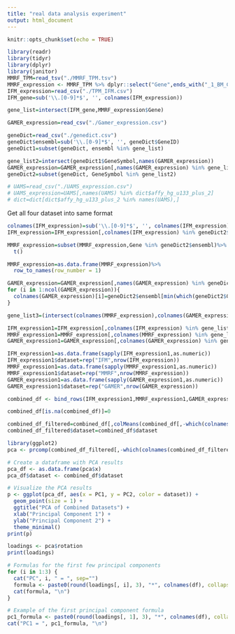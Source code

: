 ```yaml
---
title: "real data analysis experiment"
output: html_document
---
```


```r
knitr::opts_chunk$set(echo = TRUE)
```


```r
library(readr)
library(tidyr)
library(dplyr)
library(janitor)
MMRF_TPM=read_tsv("./MMRF_TPM.tsv")
MMRF_expression <- MMRF_TPM %>% dplyr::select("Gene",ends_with("_1_BM_CD138pos"))
IFM_expression=read_csv("./TPM_IFM.csv")
IFM_gene=sub('\\.[0-9]*$', '', colnames(IFM_expression))
```

```r
gene_list=intersect(IFM_gene,MMRF_expression$Gene)
```

```r
GAMER_expression=read_csv("./Gamer_expression.csv")
```

```r
geneDict=read_csv("./genedict.csv")
geneDict$ensembl=sub('\\.[0-9]*$', '', geneDict$GeneID)
geneDict1=subset(geneDict, ensembl %in% gene_list)
```

```r
gene_list2=intersect(geneDict1$GeneSymbol,names(GAMER_expression))
GAMER_expression=GAMER_expression[,names(GAMER_expression) %in% gene_list2]
geneDict2=subset(geneDict, GeneSymbol %in% gene_list2)
```

```r
# UAMS=read_csv("./UAMS_expression.csv")
# UAMS_expression=UAMS[,names(UAMS) %in% dict$affy_hg_u133_plus_2]
# dict=dict[dict$affy_hg_u133_plus_2 %in% names(UAMS),]
```

Get all four dataset into same format
```r
colnames(IFM_expression)=sub('\\.[0-9]*$', '', colnames(IFM_expression))
IFM_expression=IFM_expression[,colnames(IFM_expression) %in% geneDict2$ensembl]
```

```r
MMRF_expression=subset(MMRF_expression,Gene %in% geneDict2$ensembl)%>%
  t()
```

```r
MMRF_expression=as.data.frame(MMRF_expression)%>%
  row_to_names(row_number = 1)
```

```r
GAMER_expression=GAMER_expression[,names(GAMER_expression) %in% geneDict2$GeneSymbol]
for (i in 1:ncol(GAMER_expression)){
  colnames(GAMER_expression)[i]=geneDict2$ensembl[min(which(geneDict2$GeneSymbol==colnames(GAMER_expression)[i]))]
}
```

```r
gene_list3=(intersect(colnames(MMRF_expression),colnames(GAMER_expression)))
```

```r
IFM_expression1=IFM_expression[,colnames(IFM_expression) %in% gene_list3]
MMRF_expression1=MMRF_expression[,colnames(MMRF_expression) %in% gene_list3]
GAMER_expression1=GAMER_expression[,colnames(GAMER_expression) %in% gene_list3]
```


```r
IFM_expression1=as.data.frame(sapply(IFM_expression1,as.numeric))
IFM_expression1$dataset=rep("IFM",nrow(IFM_expression))
MMRF_expression1=as.data.frame(sapply(MMRF_expression1,as.numeric))
MMRF_expression1$dataset=rep("MMRF",nrow(MMRF_expression))
GAMER_expression1=as.data.frame(sapply(GAMER_expression1,as.numeric))
GAMER_expression1$dataset=rep("GAMER",nrow(GAMER_expression))
```


```r
combined_df <- bind_rows(IFM_expression1,MMRF_expression1,GAMER_expression1)
```

```r
combined_df[is.na(combined_df)]=0
```

```r
combined_df_filtered=combined_df[,colMeans(combined_df[,-which(colnames(combined_df)=="dataset")])>0.1]
combined_df_filtered$dataset=combined_df$dataset
```



```r
library(ggplot2)
pca <- prcomp(combined_df_filtered[,-which(colnames(combined_df_filtered)=="dataset")])

# Create a dataframe with PCA results
pca_df <- as.data.frame(pca$x)
pca_df$dataset <- combined_df$dataset

# Visualize the PCA results
p <- ggplot(pca_df, aes(x = PC1, y = PC2, color = dataset)) +
  geom_point(size = 1) +
  ggtitle("PCA of Combined Datasets") +
  xlab("Principal Component 1") +
  ylab("Principal Component 2") +
  theme_minimal()
print(p)
```

```r
loadings <- pca$rotation
print(loadings)

# Formulas for the first few principal components
for (i in 1:3) {
  cat("PC", i, " = ", sep="")
  formula <- paste0(round(loadings[, i], 3), "*", colnames(df), collapse=" + ")
  cat(formula, "\n")
}

# Example of the first principal component formula
pc1_formula <- paste0(round(loadings[, 1], 3), "*", colnames(df), collapse=" + ")
cat("PC1 = ", pc1_formula, "\n")
```


